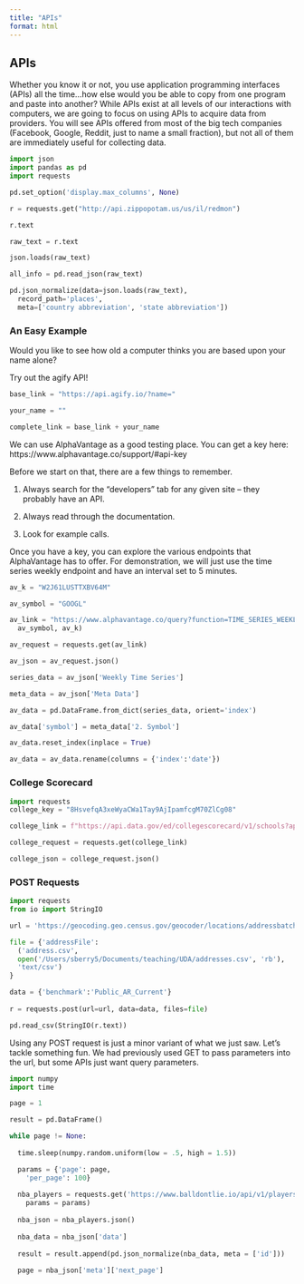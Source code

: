 ```yaml
---
title: "APIs"
format: html
---
```


## APIs

Whether you know it or not, you use application programming interfaces (APIs) all the time...how else would you be able to copy from one program and paste into another? While APIs exist at all levels of our interactions with computers, we are going to focus on using APIs to acquire data from providers. You will see APIs offered from most of the big tech companies (Facebook, Google, Reddit, just to name a small fraction), but not all of them are immediately useful for collecting data. 

```python
import json
import pandas as pd
import requests

pd.set_option('display.max_columns', None)

r = requests.get("http://api.zippopotam.us/us/il/redmon")

r.text

raw_text = r.text

json.loads(raw_text)

all_info = pd.read_json(raw_text)

pd.json_normalize(data=json.loads(raw_text), 
  record_path='places', 
  meta=['country abbreviation', 'state abbreviation'])
```

### An Easy Example

Would you like to see how old a computer thinks you are based upon your name alone?

Try out the agify API!

```python
base_link = "https://api.agify.io/?name="

your_name = ""

complete_link = base_link + your_name
```


We can use AlphaVantage as a good testing place. You can get a key here: https://www.alphavantage.co/support/#api-key

Before we start on that, there are a few things to remember. 

1. Always search for the "developers" tab for any given site -- they probably have an API.

2. Always read through the documentation. 

3. Look for example calls.

Once you have a key, you can explore the various endpoints that AlphaVantage has to offer. For demonstration, we will just use the time series weekly endpoint and have an interval set to 5 minutes.



```python
av_k = "W2J61LUSTTXBV64M"

av_symbol = "GOOGL"

av_link = "https://www.alphavantage.co/query?function=TIME_SERIES_WEEKLY&symbol={}&apikey={}".format(
  av_symbol, av_k)

av_request = requests.get(av_link)

av_json = av_request.json()

series_data = av_json['Weekly Time Series']

meta_data = av_json['Meta Data']

av_data = pd.DataFrame.from_dict(series_data, orient='index')

av_data['symbol'] = meta_data['2. Symbol']

av_data.reset_index(inplace = True)

av_data = av_data.rename(columns = {'index':'date'})
```


### College Scorecard
```python
import requests
college_key = "8HsvefqA3xeWyaCWa1Tay9AjIpamfcgM70ZlCg08"

college_link = f"https://api.data.gov/ed/collegescorecard/v1/schools?api_key={college_key}"

college_request = requests.get(college_link)

college_json = college_request.json()

```


### POST Requests

```python
import requests
from io import StringIO

url = 'https://geocoding.geo.census.gov/geocoder/locations/addressbatch'

file = {'addressFile': 
  ('address.csv', 
  open('/Users/sberry5/Documents/teaching/UDA/addresses.csv', 'rb'), 
  'text/csv')
}

data = {'benchmark':'Public_AR_Current'} 
  
r = requests.post(url=url, data=data, files=file) 

pd.read_csv(StringIO(r.text))
```

Using any POST request is just a minor variant of what we just saw. Let's tackle something fun. We had previously used GET to pass parameters into the url, but some APIs just want query parameters. 


```python
import numpy
import time

page = 1

result = pd.DataFrame()

while page != None:
  
  time.sleep(numpy.random.uniform(low = .5, high = 1.5))

  params = {'page': page, 
    'per_page': 100}
  
  nba_players = requests.get('https://www.balldontlie.io/api/v1/players', 
    params = params)
  
  nba_json = nba_players.json()
  
  nba_data = nba_json['data']
  
  result = result.append(pd.json_normalize(nba_data, meta = ['id']))
  
  page = nba_json['meta']['next_page']

```
